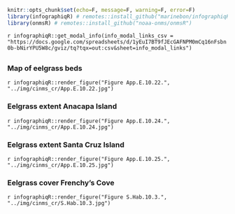 ```r
knitr::opts_chunk$set(echo=F, message=F, warning=F, error=F)
library(infographiqR) # remotes::install_github("marinebon/infographiqR") 
library(onmsR) # remotes::install_github("noaa-onms/onmsR")
```

`r infographiqR::get_modal_info(info_modal_links_csv = "https://docs.google.com/spreadsheets/d/1yEuI7BT9fJEcGAFNPM0mCq16nFsbn0b-bNirYPU5W8c/gviz/tq?tqx=out:csv&sheet=info_modal_links")`

## {.tabset}

### Map of eelgrass beds

`r infographiqR::render_figure("Figure App.E.10.22.", "../img/cinms_cr/App.E.10.22.jpg")`

### Eelgrass extent Anacapa Island

`r infographiqR::render_figure("Figure App.E.10.24.", "../img/cinms_cr/App.E.10.24.jpg")`

### Eelgrass extent Santa Cruz Island

`r infographiqR::render_figure("Figure App.E.10.25.", "../img/cinms_cr/App.E.10.25.jpg")`

### Eelgrass cover Frenchy's Cove

`r infographiqR::render_figure("Figure S.Hab.10.3.", "../img/cinms_cr/S.Hab.10.3.jpg")`



